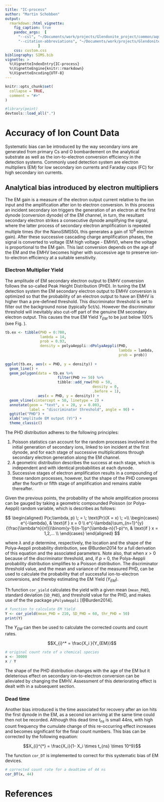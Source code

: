 ```yaml
---
title: "IC-process"
author: "Martin Schobben" 
output: 
  rmarkdown::html_vignette:
    fig_caption: true
    pandoc_args:  [
      "--csl", "~/Documents/work/projects/Glendonite_project/common/aquatic-microbial-ecology.csl",
      "--citation-abbreviations", "~/Documents/work/projects/Glendonite_project/common/abbreviations.json", "--filter", "~/.cabal/bin/pandoc-crossref"
               ]
    css: custom.css
bibliography: SIMS.bib
vignette: >
  %\VignetteIndexEntry{IC-process}
  %\VignetteEngine{knitr::rmarkdown}
  %\VignetteEncoding{UTF-8}
---
```


```r
knitr::opts_chunk$set(
  collapse = TRUE,
  comment = "#>"
)
```

```r
#library(point)
devtools::load_all(".")
```

# Accuracy of Ion Count Data

Systematic bias can be introduced by the way secondary ions are generated from primary Cs and O bombardement on the analytical substrate as well as the ion-to-electron conversion efficiency in the detection systems. Commonly used detection system are electron multipliers (EM) for low secondary ion currents and Faraday cups (FC) for high secondary ion currents.

## Analytical bias introduced by electron multipliers

The EM gain is a measure of the electron output current relative to the ion input and the amplification after ion to electron conversion. In this process an incident secondary ion triggers the generation of an electron at the first dynode (conversion dynode) of the EM channel, in turn, the resultant secondary electron strikes a consecutive dynode amplifying the signal, where the latter process of secondary electron amplification is repeated multiple times (for the NanoSIMS50L this generates a gain of $10^8$ electron gain). After these successive cascading charge amplification phases, the signal is converted to voltage (EM high voltage - EMHV), where the voltage is proportional to the EM gain. This last conversion depends on the age of the EM and the EMHV becomes higher with successive age to preserve ion-to-electron efficiency at a suitable sensitivity. 

### Electron Multiplier Yield

The amplitude of EM secondary electron output to EMHV conversion follows the so-called Peak Height Distribution (PHD). In tuning the EM detection system the EM secondary electron output to EMHV conversion is optimized so that the probability of an electron output to have an EMHV is higher than a pre-defined threshold. This discriminator threshold is set to filter out the background noise (typically 5ct/s). However the discriminator threshold will inevitably also cut-off part of the genuine EM secondary electron output. This causes the true EM Yield $Y_{EM}$ to be just below 100% (see Fig. ). 

```r

tb.ex <- tibble(PHD = 0:700, 
                lambda = 14,
                prob = 0.93,
                density = polyaAeppli::dPolyaAeppli(PHD, 
                                                    lambda = lambda, 
                                                    prob = prob))  
  
ggplot(tb.ex, aes(x = PHD, y = density)) +
  geom_line() +
  geom_polygon(data = tb.ex %>% 
                        filter(PHD >= 50) %>% 
                        tibble::add_row(PHD = 50, 
                                        density = 0, 
                                        .before = 1), 
               aes(x = PHD, y = density)) +
  geom_vline(xintercept = 50, linetype = 2) +
  annotate(geom = "text", x = 20, y = 0.003, 
           label = "discriminator threshold", angle = 90) +
  ggtitle("PHD") +
  xlab("amplitude EM output (V)") +
  theme_classic()  

```


The PHD distribution adheres to the following principles:

1) Poisson statistics can account for the random processes involved in the initial generation of secondary ions, linked to ion incident at the first dynode, and for each stage of successive multiplications through secondary electron generation along the EM channel.
2) A geometric distribution describes the success at each stage, which is independent and with identical probabilities at each dynode.
2) Successive stages of electron amplification results in a compounding of these random processes, however, but the shape of the PHD converges after the fourth or fifth stage of amplification and remains stable thereafter.

Given the previous points, the probability of the whole amplification process can be gauged by taking a geometric compounded Poisson (or Polya-Aeppli) random variable, which is describes as follows:

$$
\begin{aligned}
 P(x;\lambda, p) \; = \; \text{Pr}(X = x) \; =\\
 \begin{cases}
 e^{-\lambda}, & \text{if } x = 0 \\ 
e^{-\lambda}\sum_{n=1}^{y}{\frac{\lambda^n}{n!}}\binom{y-1}{n-1}p^{\lambda-n}(1-p)^n, & \text{if } x = 1,2,... \\
 \end{cases}
\end{aligned}
$$


where $\lambda$ and $p$ determine, respectively, the location and the shape of the Polya-Aeppli probability distribution, see @Burden2014 for a full derivation of this equation and the associated parameters. Note also, that when $x > 0$ because of the discriminator threshold, and, if $p$ = 0, the Polya-Aeppli probability distribution simplifies to a Poisson distribution. The discriminator threshold value, and the mean and variance of the measured PHD, can be used to calculate the probability that of successful ion-to-electron conversions, and thereby estimating the EM Yield ($Y_{EM}$). 

Th function `cor_yield` calculates the yield with a given mean (`mean_PHD`), standard deviation (`SD_PHD`), and threshold value for the PHD, and makes use of the the package `pPolyaAeppli` [@Burden2014].

```r
# function to calculate EM Yield
Y <- cor_yield(mean_PHD = 210, SD_PHD = 60, thr_PHD = 50)
print(Y)
```


The $Y_{EM}$ can then be used to calculate the corrected counts and count rates. 

$$X_{i}^* = \frac{X_i }{Y_{EM}}$$

```r
# original count rate of a chemical species
x <- 30000
x / Y
```

 
The shape of the PHD distribution changes with the age of the EM but it deleterious effect on secondary ion-to-electron conversion can be alleviated by changing the EMHV. Assessment of this deteriorating effect is dealt with in a subsequent section. 

### Dead time

Another bias introduced is the time associated for recovery after an ion hits the first dynode in the EM, as a second ion arriving at the same time could then not be recorded. Although this dead time $t_{ns}$ is small $44$ns, with high count frequency the cumulate change of this re-occurring effect increases and becomes significant for the final count numbers. This bias can be corrected by the following equation:


$$X_{i}^{*} = \frac{X_i}{1- X_i  \times t_{ns} \times 10^9}$$

The function `cor_DT` is implemented to correct for this systematic bias of EM devices.

```r
# corrected count rate for a deadtime of 44 ns
cor_DT(x, 44)
```


<!-- Next in line is another effect which relates to the source of the secondary ions. The efficiency by which an secondary ion is generated can vary dramatically per matrix, element and even isotope. As a result high secondary ion production can result instances where two ion are arriving simultaneously at the EM as the originate from the same primary ion impacting the substrate. Thereby representing a misrepresentation of the counts and skewed isotope values. This is especially relevant for the major ion in isotope analyses as the efficiency of secondary ion generation is higher, and the low probability of QSA becomes higher. This can be corrected by taking the average number of secondary ions ejected per primary ion, or efficiency (secondary ion generated : primary ions) : $K$, and by assuming Poisson statistics dictates the probability of QSA: -->

<!-- $$X_i^{***} = X_i^{**} \times (1+fK)$$ -->

<!-- , where $f$ is 0.5 based on Poisson statistics, BTU has been shown to vary among matrices. At this stage it is hard assess what $K$ could have been. -->

<!-- ## Analytical bias introduced by Faraday Cups -->


<!-- ## SIMS isotope calibration -->
<!-- Calibration of SIMS isotope measurements .. a twofold; 1) it enables inter-laboratory comparison .. 2) it corrects for isotope fractionation caused during secondary ion production and possibly ... (instrumental mass fractionation).  -->

<!-- ### The instrumental mass fractionation -->

<!-- The instrumental mass fractionation causes the isotopic composition of the ion current and signal registered to be distinctly different from the true isotopic composition of the analytical substrate. To accommodate for this often large discrepancy in the accuracy of SIMS isotope analyses, a standard with a known isotopic value is measured along with the samples of interest. With this standard the unknown isotopic composition of the sample can be calculated as follows: -->

<!-- $$ \delta = \left(\left[\frac{\bar{x}_R}{\bar{x}_{R_{std}}}  \right] \left( \delta_{std} + 1000  \right) \right) -1000 $$ -->

<!-- The isotopic composition of the standard is measured via traditional IRMS and posses it's own analytical uncertainty. Along with the precision achievable with the multiple count cycles of SIMS on the sample and standard this yield a cumulative uncertainty for each sample's isotopic measurement. The standard error of the isotope value that can account for both the SIMS and IRMS precision can be calculated by: -->

<!-- $$ s_{\delta_{\bar{x}}} = \sqrt{\left( \frac{ s_{\bar{x}_{R}} } { \bar{x}_R } \right)^2 + \left( \frac{ s_{\bar{x}_{R_{std}}}  } { \bar{x}_{R_{std}} } \right)^2 + \left( \frac{ s_{\delta_{std}} } { \delta_{std} +1000 } \right)^2} $$ -->







<!-- ## Assessors of analytical drift -->


<!-- As the high counts of the heavy isotope accelerate the age process this effects should be obvious from the isotope rate over time. As such equation is a way to monitor over time: -->

<!-- $$ \delta_t = \frac{R_t - R_{t1}}{R_{t1} }\times 10^3 $$ -->

# References

